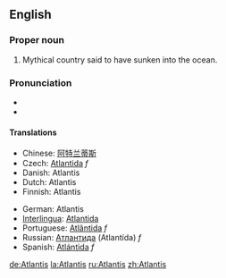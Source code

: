 ==English==
===Proper noun===
{{en-proper noun}}

# Mythical country said to have sunken into the ocean.

===Pronunciation===
*{{SAMPA|/@t'l{nt@s/}}
*{{IPA|/ətˈlæntəs/}}

====Translations====
{{top}}
*Chinese: [[阿特兰蒂斯]]
*Czech: [[Atlantida]] ''f''
*Danish: Atlantis
*Dutch: Atlantis
*Finnish: Atlantis
{{mid}}
*German: Atlantis
*[[Interlingua]]: [[Atlantida]]
*Portuguese: [[Atlântida]] ''f''
*Russian: [[Атлантида]] (Atlantída) ''f''
*Spanish: [[Atlántida]] ''f''
{{bottom}}

[[de:Atlantis]]
[[la:Atlantis]]
[[ru:Atlantis]]
[[zh:Atlantis]]